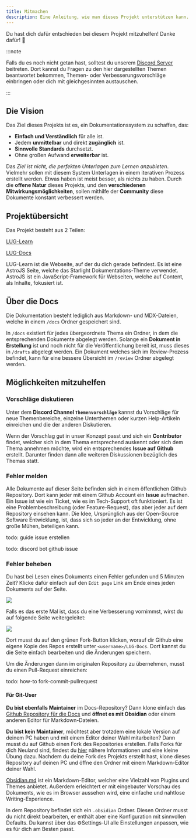 ```yaml
---
title: Mitmachen
description: Eine Anleitung, wie man dieses Projekt unterstützen kann.
---
```


Du hast dich dafür entschieden bei diesem Projekt mitzuhelfen! Danke dafür! 💪

:::note

Falls du es noch nicht getan hast, solltest du unserem [Discord Server](https://discord.gg/NzHk4m7d5w) beitreten. Dort kannst du Fragen zu den hier dargestellten Themen beantwortet bekommen, Themen- oder Verbesserungsvorschläge einbringen oder dich mit gleichgesinnten austauschen.

:::

## Die Vision

Das Ziel dieses Projekts ist es, ein Dokumentationssystem zu schaffen, das:

- **Einfach und Verständlich** für alle ist.
- Jedem **unmittelbar** und direkt **zugänglich** ist.
- **Sinnvolle Standards** durchsetzt.
- Ohne großen Aufwand **erweiterbar** ist.

Das *Ziel ist nicht, die perfekten Unterlagen zum Lernen anzubieten*. Vielmehr sollen mit diesem System Unterlagen in einem iterativen Prozess erstellt werden. Etwas haben ist meist besser, als nichts zu haben. Durch die **offene Natur** dieses Projekts, und den **verschiedenen Mitwirkungsmöglichkeiten**, sollen mithilfe der **Community** diese Dokumente konstant verbessert werden.

## Projektübersicht

Das Projekt besteht aus 2 Teilen:

[LUG-Learn](https://github.com/boilerplatesharp/lug-learn)

[LUG-Docs](https://github.com/boilerplatesharp/lug-docs)

LUG-Learn ist die Webseite, auf der du dich gerade befindest. Es ist eine AstroJS Seite, welche das Starlight Dokumentations-Theme verwendet. AstroJS ist ein JavaScript-Framework für Webseiten, welche auf Content, als Inhalte, fokusiert ist. 

## Über die Docs

Die Dokumentation besteht lediglich aus Markdown- und MDX-Dateien, welche in einem `/docs` Ordner gespeichert sind.

In `/docs` existiert für jedes übergeordnete Thema ein Ordner, in dem die entsprechenden Dokumente abgelegt werden. Solange ein **Dokument in Erstellung** ist und noch nicht für die Veröffentlichung bereit ist, muss dieses in `/drafts` abgelegt werden. Ein Dokument welches sich im Review-Prozess befindet, kann für eine bessere Übersicht im `/review` Ordner abgelegt werden.

## Möglichkeiten mitzuhelfen

### Vorschläge diskutieren

Unter dem **Discord Channel `Themenvorschläge`** kannst du Vorschläge für neue Themenbereiche, einzelne Unterthemen oder kurzen Help-Artikeln einreichen und die der anderen Diskutieren.

Wenn der Vorschlag gut in unser Konzept passt und sich ein **Contributor** findet, welcher sich in dem Thema entsprechend auskennt oder sich dem Thema annehmen möchte, wird ein entsprechendes **Issue auf Github** erstellt. Darunter finden dann alle weiteren Diskussionen bezüglich des Themas statt.

### Fehler melden

Alle Dokumente auf dieser Seite befinden sich in einem öffentlichen Github Repository. Dort kann jeder mit einem Github Account ein **Issue** aufmachen. Ein Issue ist wie ein Ticket, wie es im Tech-Support oft funktioniert. Es ist eine Problembeschreibung (oder Feature-Request), das aber jeder auf dem Repository einsehen kann. Die Idee, Ursprünglich aus der Open-Source Software Entwicklung, ist, dass sich so jeder an der Entwicklung, ohne große Mühen, beteiligen kann.

todo: guide issue erstellen

todo: discord bot github issue

### Fehler beheben

Du hast bei Lesen eines Dokuments einen Fehler gefunden und 5 Minuten Zeit? Klicke dafür einfach auf den `Edit page` Link am Ende eines jeden Dokuments auf der Seite.

![](../assets/edit-page-link.png)

Falls es das erste Mal ist, dass du eine Verbesserung vornimmst, wirst du auf folgende Seite weitergeleitet:

![](../assets/fork-docs-github.png)

Dort musst du auf den grünen Fork-Button klicken, worauf dir Github eine eigene Kopie des Repos erstellt unter `<username>/LUG-Docs`. Dort kannst du die Seite einfach bearbeiten und die Änderungen speichern.

Um die Änderungen dann im originalen Repository zu übernehmen, musst du einen Pull-Request einreichen:

todo: how-to fork-commit-pullrequest

#### Für Git-User

**Du bist ebenfalls Maintainer** im Docs-Repository?
Dann klone einfach das [Github Repository für die Docs](https://github.com/BoilerplateSharp/LUG-Docs) und **öffnet es mit Obsidian** oder einem anderen Editor für Markdown-Dateien.

**Du bist kein Maintainer**, möchtest aber trotzdem eine lokale Version auf deinem PC haben und mit einem Editor deiner Wahl mitarbeiten? Dann musst du auf Github einen Fork des Repositories erstellen. Falls Forks für dich Neuland sind, findest du [hier](https://docs.github.com/de/pull-requests/collaborating-with-pull-requests/working-with-forks/fork-a-repo) nähere Informationen und eine kleine Übung dazu.
Nachdem du deine Fork des Projekts erstellt hast, klone dieses Repository auf deinen PC und öffne den Ordner mit einem Markdown-Editor deiner Wahl.

[Obsidian.md](https://obsidian.md) ist ein Markdown-Editor, welcher eine Vielzahl von Plugins und Themes anbietet. Außerdem erleichtert er mit eingebauter Vorschau des Dokuments, wie es im Browser aussehen wird, eine einfache und nahtlose Writing-Experience. 

In dem Repository befindet sich ein `.obsidian` Ordner. Diesen Ordner musst du nicht direkt bearbeiten, er enthält aber eine Konfiguration mit sinnvollen Defaults. Du kannst über das ⚙️Settings-UI alle Einstellungen anpassen, wie es für dich am Besten passt.